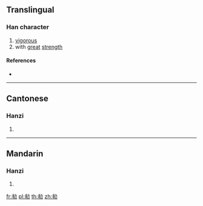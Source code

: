 {{character info/new}}
==Translingual==

===Han character===
{{Han char|rn=19|rad=力|as=08|sn=10|four=|canj=HPKS|ids=⿰乖力}}

# [[vigorous]]
# with [[great]] [[strength]]

====References====
* {{Han ref|kx=0148.040|hdz=10373.060|uh=351E|ud=13598}}

----

==Cantonese==

===Hanzi===
{{yue-hanzi|jyut=[[fai3]]|y=fai3}}

# {{defn|lang=yue|sort=力08}}

----

==Mandarin==

===Hanzi===
{{cmn-hanzi|pin=[[kuài]] ([[kuai4]]), [[kuàng]] ([[kuang4]]), [[wàng]] ([[wang4]])|wg=k'uai<sup>4</sup>, k'uang<sup>4</sup>, wang<sup>4</sup>}}

# {{defn|lang=cmn|sort=力08}}

[[fr:㔞]]
[[pl:㔞]]
[[th:㔞]]
[[zh:㔞]]